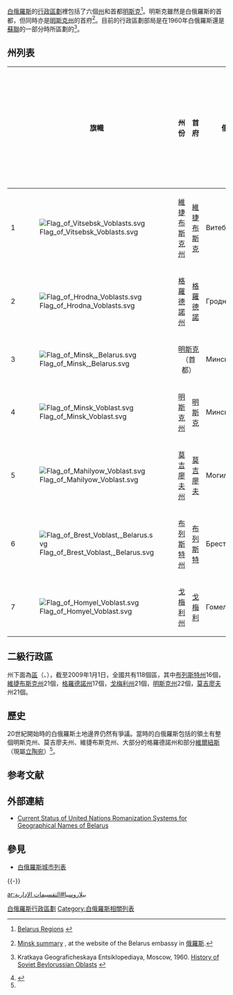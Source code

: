{{白俄羅斯政治}}

[[白俄羅斯|白俄羅斯]]的[[行政區劃|行政區劃]]裡包括了六個[[Oblast|州]]和首都[[明斯克|明斯克]]<ref>{{en}}[http://www.statoids.com/uby.html Belarus Regions<!-- Bot generated title -->] {{Wayback|url=http://www.statoids.com/uby.html |date=20040101151307 }}</ref>。明斯克雖然是白俄羅斯的首都，但同時亦是[[明斯克州|明斯克州]]的首府<ref>{{ru}}[http://www.embassybel.ru/belarus/minsk/ Minsk summary] {{Wayback|url=http://www.embassybel.ru/belarus/minsk/ |date=20201124141826 }}, at the website of the Belarus embassy in [[俄羅斯|俄羅斯]].</ref>。目前的行政區劃部局是在1960年白俄羅斯還是[[蘇聯|蘇聯]]的一部分時所區劃的<ref name="kge">{{en}}Kratkaya Geograficheskaya Entsiklopediaya, Moscow, 1960. [http://www.statoids.com/uby.html History of Soviet Beylorussian Oblasts] {{Wayback|url=http://www.statoids.com/uby.html |date=20040101151307 }}</ref>。

== 州列表 ==
{{See also|ISO 3166-2:BY}}

{| class="wikitable sortable collapsible" border="1"
|-
! scope="col" | 
! scope="col" | 旗幟
! scope="col" | 州份
! scope="col" | 首府
! scope="col" | 俄語
! scope="col" | 白俄羅斯語
! scope="col" | 人口 (2019年)<ref>{{Cite web |url=http://citypopulation.de/en/belarus/cities/ |title=Official 2019 census results |access-date=2021-08-18 |archive-date=2021-12-16 |archive-url=https://web.archive.org/web/20211216172600/http://citypopulation.de/en/belarus/cities/ |dead-url=no }}</ref>
! scope="col" | 面積 (km<sup>2</sup>)
! scope="col" | 人口密度
| rowspan="8" | [[File:Belarus,_administrative_divisions_-_Nmbrs_-_colored.svg|200px]] 
|-
| 1 || [[File:Flag_of_Vitsebsk_Voblasts.svg|border]] || [[維捷布斯克州|維捷布斯克州]] || [[維捷布斯克|維捷布斯克]] || Витебская || Вiцебская || 1,135,731 || 40,049.99 || 28.36 
|-
| 2 || [[File:Flag_of_Hrodna_Voblasts.svg|border]] || [[格羅德諾州|格羅德諾州]] || [[格羅德諾|格羅德諾]] || Гродненская || Гродзенская || 1,026,816 || 25,118.07 || 40.88  
|-
| 3 || [[File:Flag_of_Minsk,_Belarus.svg|border]] ||colspan="2"|<center>[[明斯克|明斯克]]（首都）</center> || Минск || Мінск || 2,018,281 || 305.50 || 6,606.48 
|-
| 4|| [[File:Flag_of_Minsk_Voblast.svg|border]] || [[明斯克州|明斯克州]] || [[明斯克|明斯克]] || Минская || Мінская || 1,471,240 || 39,912.35 || 36.86 
|-
| 5 || [[File:Flag_of_Mahilyow_Voblast.svg|border]] || [[莫吉廖夫州|莫吉廖夫州]] || [[莫吉廖夫|莫吉廖夫]] || Могилёвская || Магілёўская || 1,024,751 || 29,079.01 || 35.24
|-
| 6 || [[File:Flag_of_Brest_Voblast,_Belarus.svg|border]] || [[布列斯特州|布列斯特州]] || [[布列斯特|布列斯特]] || Брестская || Брэсцкая || 1,348,115 || 32,790.68 || 41.11 
|-
| 7 || [[File:Flag_of_Homyel_Voblast.svg|border]] || [[戈梅利州|戈梅利州]] || [[戈梅利|戈梅利]] || Гомельская || Гомельская || 1,388,512 || 40,361.66 || 34.40 
|}

==二級行政區==
{{main|區 (白俄羅斯)}}
州下面為[[區_(白俄羅斯)|區]]（{{lang-be|раён, rajon}}、{{lang-ru|район}}），截至2009年1月1日，全國共有118個區，其中[[布列斯特州|布列斯特州]]16個，[[維捷布斯克州|維捷布斯克州]]21個，[[格羅德諾州|格羅德諾州]]17個，[[戈梅利州|戈梅利州]]21個，[[明斯克州|明斯克州]]22個，[[莫吉廖夫|莫吉廖夫]]州21個。

== 歷史 ==
20世紀開始時的白俄羅斯土地邊界仍然有爭議。當時的白俄羅斯包括的領土有整個明斯克州、莫吉廖夫州、維捷布斯克州、大部分的格羅德諾州和部分[[維爾紐斯|維爾紐斯]]（現屬[[立陶宛|立陶宛]]）<ref name="kge"/>。

== 参考文献 ==
{{Reflist|2}}

== 外部連結 ==
* [http://www.eki.ee/wgrs/rom2_be.htm Current Status of United Nations Romanization Systems for Geographical Names of Belarus] {{Wayback|url=http://www.eki.ee/wgrs/rom2_be.htm |date=20080612200845 }}

== 參見 ==
* [[白俄羅斯城市列表|白俄羅斯城市列表]]

{{-}}
{{Belarus-sdiv}}
{{欧洲题目|行政区划}}

[[Category:白俄羅斯行政區劃|]]
[[Category:白俄羅斯相關列表|Category:白俄羅斯相關列表]]

[[ar:بيلاروسيا#التقسيمات_الإدارية|ar:بيلاروسيا#التقسيمات الإدارية]]